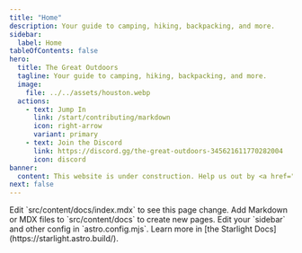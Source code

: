 ```yaml
---
title: "Home"
description: Your guide to camping, hiking, backpacking, and more.
sidebar:
  label: Home
tableOfContents: false
hero:
  title: The Great Outdoors
  tagline: Your guide to camping, hiking, backpacking, and more.
  image:
    file: ../../assets/houston.webp
  actions:
    - text: Jump In
      link: /start/contributing/markdown
      icon: right-arrow
      variant: primary
    - text: Join the Discord
      link: https://discord.gg/the-great-outdoors-345621611770282004
      icon: discord
banner:
  content: This website is under construction. Help us out by <a href="/contribute/">contributing an article</a>!
next: false
---
```



<CardGrid>
	<Card title="Update content" icon="pencil">
		Edit `src/content/docs/index.mdx` to see this page change.
	</Card>
	<Card title="Add new content" icon="add-document">
		Add Markdown or MDX files to `src/content/docs` to create new pages.
	</Card>
	<Card title="Configure your site" icon="setting">
		Edit your `sidebar` and other config in `astro.config.mjs`.
	</Card>
	<Card title="Read the docs" icon="open-book">
		Learn more in [the Starlight Docs](https://starlight.astro.build/).
	</Card>
</CardGrid>
